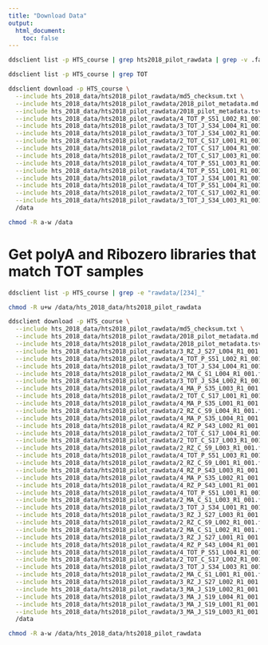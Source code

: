 ```yaml
---
title: "Download Data"
output:
  html_document:
    toc: false
---
```



```bash
ddsclient list -p HTS_course | grep hts2018_pilot_rawdata | grep -v .fastq
```

```bash
ddsclient list -p HTS_course | grep TOT 
```


```bash
ddsclient download -p HTS_course \
  --include hts_2018_data/hts2018_pilot_rawdata/md5_checksum.txt \
  --include hts_2018_data/hts2018_pilot_rawdata/2018_pilot_metadata.md \
  --include hts_2018_data/hts2018_pilot_rawdata/2018_pilot_metadata.tsv \
  --include hts_2018_data/hts2018_pilot_rawdata/4_TOT_P_S51_L002_R1_001.fastq.gz \
  --include hts_2018_data/hts2018_pilot_rawdata/3_TOT_J_S34_L004_R1_001.fastq.gz \
  --include hts_2018_data/hts2018_pilot_rawdata/3_TOT_J_S34_L002_R1_001.fastq.gz \
  --include hts_2018_data/hts2018_pilot_rawdata/2_TOT_C_S17_L001_R1_001.fastq.gz \
  --include hts_2018_data/hts2018_pilot_rawdata/2_TOT_C_S17_L004_R1_001.fastq.gz \
  --include hts_2018_data/hts2018_pilot_rawdata/2_TOT_C_S17_L003_R1_001.fastq.gz \
  --include hts_2018_data/hts2018_pilot_rawdata/4_TOT_P_S51_L003_R1_001.fastq.gz \
  --include hts_2018_data/hts2018_pilot_rawdata/4_TOT_P_S51_L001_R1_001.fastq.gz \
  --include hts_2018_data/hts2018_pilot_rawdata/3_TOT_J_S34_L001_R1_001.fastq.gz \
  --include hts_2018_data/hts2018_pilot_rawdata/4_TOT_P_S51_L004_R1_001.fastq.gz \
  --include hts_2018_data/hts2018_pilot_rawdata/2_TOT_C_S17_L002_R1_001.fastq.gz \
  --include hts_2018_data/hts2018_pilot_rawdata/3_TOT_J_S34_L003_R1_001.fastq.gz \
  /data

chmod -R a-w /data
```

# Get polyA and Ribozero libraries that match TOT samples

```bash
ddsclient list -p HTS_course | grep -e "rawdata/[234]_"
```


```bash
chmod -R u+w /data/hts_2018_data/hts2018_pilot_rawdata

ddsclient download -p HTS_course \
  --include hts_2018_data/hts2018_pilot_rawdata/md5_checksum.txt \
  --include hts_2018_data/hts2018_pilot_rawdata/2018_pilot_metadata.md \
  --include hts_2018_data/hts2018_pilot_rawdata/2018_pilot_metadata.tsv \
  --include hts_2018_data/hts2018_pilot_rawdata/3_RZ_J_S27_L004_R1_001.fastq.gz \
  --include hts_2018_data/hts2018_pilot_rawdata/4_TOT_P_S51_L002_R1_001.fastq.gz \
  --include hts_2018_data/hts2018_pilot_rawdata/3_TOT_J_S34_L004_R1_001.fastq.gz \
  --include hts_2018_data/hts2018_pilot_rawdata/2_MA_C_S1_L004_R1_001.fastq.gz \
  --include hts_2018_data/hts2018_pilot_rawdata/3_TOT_J_S34_L002_R1_001.fastq.gz \
  --include hts_2018_data/hts2018_pilot_rawdata/4_MA_P_S35_L003_R1_001.fastq.gz \
  --include hts_2018_data/hts2018_pilot_rawdata/2_TOT_C_S17_L001_R1_001.fastq.gz \
  --include hts_2018_data/hts2018_pilot_rawdata/4_MA_P_S35_L001_R1_001.fastq.gz \
  --include hts_2018_data/hts2018_pilot_rawdata/2_RZ_C_S9_L004_R1_001.fastq.gz \
  --include hts_2018_data/hts2018_pilot_rawdata/4_MA_P_S35_L004_R1_001.fastq.gz \
  --include hts_2018_data/hts2018_pilot_rawdata/4_RZ_P_S43_L002_R1_001.fastq.gz \
  --include hts_2018_data/hts2018_pilot_rawdata/2_TOT_C_S17_L004_R1_001.fastq.gz \
  --include hts_2018_data/hts2018_pilot_rawdata/2_TOT_C_S17_L003_R1_001.fastq.gz \
  --include hts_2018_data/hts2018_pilot_rawdata/2_RZ_C_S9_L003_R1_001.fastq.gz \
  --include hts_2018_data/hts2018_pilot_rawdata/4_TOT_P_S51_L003_R1_001.fastq.gz \
  --include hts_2018_data/hts2018_pilot_rawdata/2_RZ_C_S9_L001_R1_001.fastq.gz \
  --include hts_2018_data/hts2018_pilot_rawdata/4_RZ_P_S43_L003_R1_001.fastq.gz \
  --include hts_2018_data/hts2018_pilot_rawdata/4_MA_P_S35_L002_R1_001.fastq.gz \
  --include hts_2018_data/hts2018_pilot_rawdata/4_RZ_P_S43_L001_R1_001.fastq.gz \
  --include hts_2018_data/hts2018_pilot_rawdata/4_TOT_P_S51_L001_R1_001.fastq.gz \
  --include hts_2018_data/hts2018_pilot_rawdata/2_MA_C_S1_L003_R1_001.fastq.gz \
  --include hts_2018_data/hts2018_pilot_rawdata/3_TOT_J_S34_L001_R1_001.fastq.gz \
  --include hts_2018_data/hts2018_pilot_rawdata/3_RZ_J_S27_L003_R1_001.fastq.gz \
  --include hts_2018_data/hts2018_pilot_rawdata/2_RZ_C_S9_L002_R1_001.fastq.gz \
  --include hts_2018_data/hts2018_pilot_rawdata/2_MA_C_S1_L002_R1_001.fastq.gz \
  --include hts_2018_data/hts2018_pilot_rawdata/3_RZ_J_S27_L001_R1_001.fastq.gz \
  --include hts_2018_data/hts2018_pilot_rawdata/4_RZ_P_S43_L004_R1_001.fastq.gz \
  --include hts_2018_data/hts2018_pilot_rawdata/4_TOT_P_S51_L004_R1_001.fastq.gz \
  --include hts_2018_data/hts2018_pilot_rawdata/2_TOT_C_S17_L002_R1_001.fastq.gz \
  --include hts_2018_data/hts2018_pilot_rawdata/3_TOT_J_S34_L003_R1_001.fastq.gz \
  --include hts_2018_data/hts2018_pilot_rawdata/2_MA_C_S1_L001_R1_001.fastq.gz \
  --include hts_2018_data/hts2018_pilot_rawdata/3_RZ_J_S27_L002_R1_001.fastq.gz \
  --include hts_2018_data/hts2018_pilot_rawdata/3_MA_J_S19_L002_R1_001.fastq.gz \
  --include hts_2018_data/hts2018_pilot_rawdata/3_MA_J_S19_L004_R1_001.fastq.gz \
  --include hts_2018_data/hts2018_pilot_rawdata/3_MA_J_S19_L001_R1_001.fastq.gz \
  --include hts_2018_data/hts2018_pilot_rawdata/3_MA_J_S19_L003_R1_001.fastq.gz \
  /data

chmod -R a-w /data/hts_2018_data/hts2018_pilot_rawdata
```
